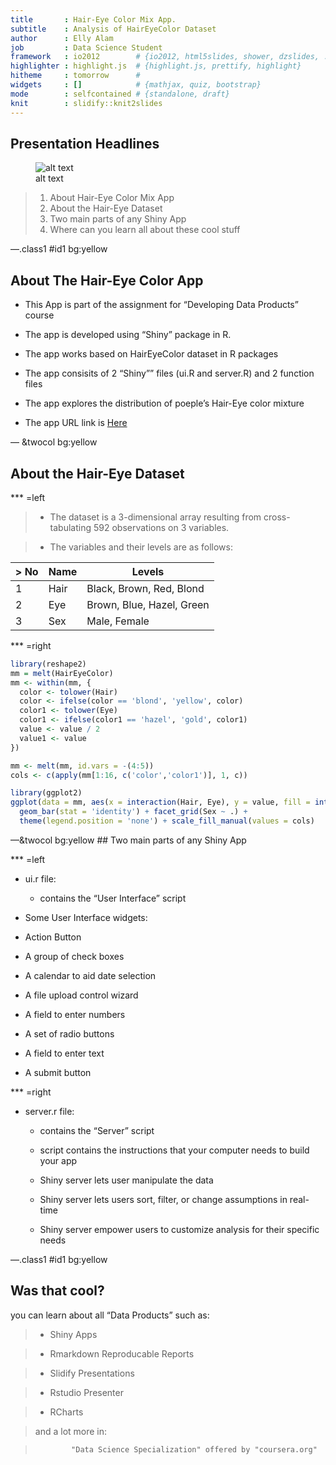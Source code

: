 ```yaml
---
title       : Hair-Eye Color Mix App.
subtitle    : Analysis of HairEyeColor Dataset
author      : Elly Alam
job         : Data Science Student
framework   : io2012        # {io2012, html5slides, shower, dzslides, ...}
highlighter : highlight.js  # {highlight.js, prettify, highlight}
hitheme     : tomorrow      # 
widgets     : []            # {mathjax, quiz, bootstrap}
mode        : selfcontained # {standalone, draft}
knit        : slidify::knit2slides
---
```


## Presentation Headlines
 ![alt text](blueeye.png)

> 1. About Hair-Eye Color Mix App
> 2. About the Hair-Eye Dataset
> 3. Two main parts of any Shiny App
> 4. Where can you learn all about these cool stuff

---.class1 #id1 bg:yellow 

## About The Hair-Eye Color App 


* This App is part of the assignment for  "Developing Data Products" course 

* The app is developed using "Shiny" package in R.

* The app works based on HairEyeColor dataset in R packages

* The app consisits of 2 "Shiny"" files (ui.R and server.R) and 2 function files

* The app explores the distribution of poeple's Hair-Eye color mixture

* The app URL link is [Here](https://ellyshinyapps.shinyapps.io/HairEyeColorExplorer/) 

--- &twocol bg:yellow

## About the Hair-Eye Dataset

*** =left 

> * The dataset is a 3-dimensional array resulting from cross-tabulating 592 observations on 3 variables.

> * The variables and their levels are as follows:

>  No |	Name  |	 Levels
  ----| ------|-------------------------
   1  |	Hair 	| Black, Brown, Red, Blond
   2  |	Eye   |	Brown, Blue, Hazel, Green
   3  |	Sex 	| Male, Female 
   
*** =right

```r
library(reshape2)
mm = melt(HairEyeColor)
mm <- within(mm, {
  color <- tolower(Hair)
  color <- ifelse(color == 'blond', 'yellow', color)
  color1 <- tolower(Eye)
  color1 <- ifelse(color1 == 'hazel', 'gold', color1)
  value <- value / 2
  value1 <- value
})

mm <- melt(mm, id.vars = -(4:5))
cols <- c(apply(mm[1:16, c('color','color1')], 1, c))

library(ggplot2)
ggplot(data = mm, aes(x = interaction(Hair, Eye), y = value, fill = interaction(variable, interaction(Hair, Eye)))) +
  geom_bar(stat = 'identity') + facet_grid(Sex ~ .) + 
  theme(legend.position = 'none') + scale_fill_manual(values = cols)

```

---&twocol bg:yellow
## Two main parts of any Shiny App

*** =left 
 
* ui.r file: 
   
  + contains the "User Interface" script
 
* Some User Interface widgets:
  
 + Action Button
 + A group of check boxes
 + A calendar to aid date selection
 + A file upload control wizard
 + A field to enter numbers
 + A set of radio buttons
 + A field to enter text
 + A submit button
 
*** =right 

* server.r file:
 
  + contains the "Server" script

  + script contains the instructions that your computer needs to build your app

  + Shiny server lets user manipulate the data

  + Shiny server lets users sort, filter, or change assumptions in real-time 

  + Shiny server empower users to customize analysis for their specific needs



---.class1 #id1 bg:yellow 

## Was that cool?


you can learn about all "Data Products" such as:

> * Shiny Apps

> * Rmarkdown Reproducable Reports

> * Slidify Presentations

> * Rstudio Presenter

> * RCharts

>   and a lot more in:

>             "Data Science Specialization" offered by "coursera.org"


